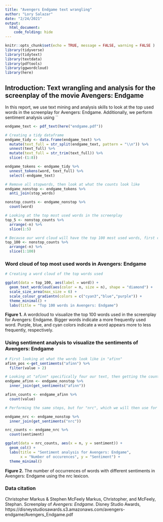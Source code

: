```yaml
---
title: "Avengers Endgame text wrangling"
author: "Lory Salazar"
date: "2/24/2021"
output: 
  html_document:
    code_folding: hide
---
```


```r
knitr::opts_chunk$set(echo = TRUE, message = FALSE, warning = FALSE )
library(tidyverse)
library(tidytext)
library(textdata)
library(pdftools)
library(ggwordcloud)
library(here)
```

## Introduction: Text wrangling and analysis for the screenplay of the movie Avengers: Endgame

In this report, we use text mining and analysis skills to look at the top used words in the screenplay for Avengers: Endgame. Additionally, we perform sentiment analysis using ``

```r
endgame_text <- pdf_text(here("endgame.pdf"))
```

```r
# Creating a tidy dataframe
endgame_tidy <- data.frame(endgame_text) %>% 
  mutate(text_full = str_split(endgame_text, pattern = "\\n")) %>% 
  unnest(text_full) %>% 
  mutate(text_full = str_trim(text_full)) %>% 
  slice(-(1:8))

endgame_tokens <- endgame_tidy %>% 
  unnest_tokens(word, text_full) %>% 
  select(-endgame_text)

# Remove all stopwords, then look at what the counts look like
endgame_nonstop <- endgame_tokens %>% 
  anti_join(stop_words)

nonstop_counts <- endgame_nonstop %>% 
  count(word)
```


```r
# Looking at the top most used words in the screenplay
top_5 <- nonstop_counts %>% 
  arrange(-n) %>% 
  slice(1:5)

# Because our word cloud will have the top 100 most used words, first create a subset of the top 100 words
top_100 <- nonstop_counts %>% 
  arrange(-n) %>% 
  slice(1:100)


```

### Word cloud of top most used words in Avengers: Endgame
```r
# Creating a word cloud of the top words used 

ggplot(data = top_100, aes(label = word)) +
  geom_text_wordcloud(aes(color = n, size = n), shape = "diamond") +
  scale_size_area(max_size = 6) +
  scale_colour_gradientn(colors = c("cyan3","blue","purple")) +
  theme_minimal() +
  labs(title = "Top 100 words in Avengers: Endgame")

```

**Figure 1.** A wordcloud to visualize the top 100 words used in the screenplay for Avengers: Endgame. Bigger words indicate a more frequently used word. Purple, blue, and cyan colors indicate a word appears more to less frequently, respectively.

### Using sentiment analysis to visualize the sentiments of Avengers: Endgame
```r
# First looking at what the words look like in "afinn"
afinn_pos <-get_sentiments("afinn") %>% 
  filter(value > 2)

# Looking at "afinn" specifically four our text, then getting the counts
endgame_afinn <- endgame_nonstop %>% 
  inner_join(get_sentiments("afinn"))

afinn_counts <- endgame_afinn %>% 
  count(value)

# Performing the same steps, but for "nrc", which we will then use for our plot.

endgame_nrc <- endgame_nonstop %>% 
  inner_join(get_sentiments("nrc"))

nrc_counts <- endgame_nrc %>% 
  count(sentiment)

ggplot(data = nrc_counts, aes(x = n, y = sentiment)) +
  geom_col() +
  labs(title = "Sentiment analysis for Avengers: Endgame",
       x = "Number of occurences", y = "Sentiment") +
  theme_minimal()

```

**Figure 2.** The number of occurrences of words with different sentiments in Avengers: Endgame using the nrc lexicon.

### Data citation
Christopher Markus & Stephen McFeely
Markus, Christopher, and McFeely, Stephan. Screenplay of *Avengers: Endgame*. Disney Studio Awards, https://disneystudiosawards.s3.amazonaws.com/avengers-endgame/Avengers_Endgame.pdf